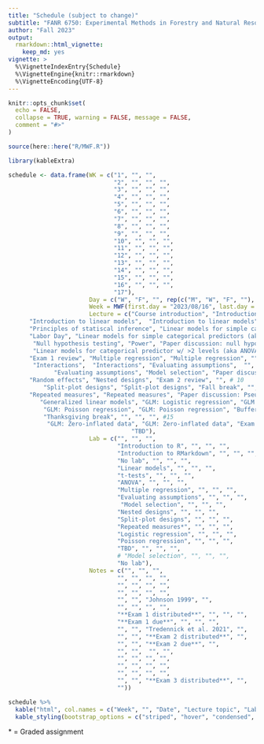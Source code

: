 ```yaml
---
title: "Schedule (subject to change)"
subtitle: "FANR 6750: Experimental Methods in Forestry and Natural Resources Research"
author: "Fall 2023"
output: 
  rmarkdown::html_vignette:
    keep_md: yes
vignette: >
  %\VignetteIndexEntry{Schedule}
  %\VignetteEngine{knitr::rmarkdown}
  %\VignetteEncoding{UTF-8}
---
```


```r
knitr::opts_chunk$set(
  echo = FALSE,
  collapse = TRUE, warning = FALSE, message = FALSE,
  comment = "#>"
)

source(here::here("R/MWF.R"))
```


```r
library(kableExtra)

schedule <- data.frame(WK = c("1", "", "", 
                              "2", "", "", "",
                              "3", "", "", "", 
                              "4", "", "", "",
                              "5", "", "", "", 
                              "6", "", "", "", 
                              "7", "", "", "", 
                              "8", "", "", "",
                              "9", "", "", "", 
                              "10", "", "", "", 
                              "11", "", "", "", 
                              "12", "", "", "",
                              "13", "", "", "", 
                              "14", "", "", "", 
                              "15", "", "", "", 
                              "16", "", "", "", 
                              "17"),
                       Day = c("W", "F", "", rep(c("M", "W", "F", ""), 15), "M"),
                       Week = MWF(first.day = "2023/08/16", last.day = "2023/12/05"),
                       Lecture = c("Course introduction", "Introduction to statistics", "", #1
      "Introduction to linear models",  "Introduction to linear models", "Principles of statistical inference", "",#2
      "Principles of statiscal inference", "Linear models for simple categorical predictors (aka t-test)", "Linear models for simple categorical predictors (aka t-test)", "", #3
      "Labor Day", "Linear models for simple categorical predictors (aka t-test)", "Null hypothesis testing", "", # 4
       "Null hypothesis testing", "Power", "Paper discussion: null hypothesis testing", "", #5
       "Linear models for categorical predictor w/ >2 levels (aka ANOVA)", "Linear models for categorical predictor w/ >2 levels (aka ANOVA)", "Multiple comparisons", "", #6
      "Exam 1 review", "Multiple regression", "Multiple regression", "", #7
       "Interactions",  "Interactions", "Evaluating assumptions",  "", #8 
             "Evaluating assumptions", "Model selection", "Paper discussion: model selection",  "", #9
      "Random effects", "Nested designs", "Exam 2 review", "", # 10
          "Split-plot designs", "Split-plot designs", "Fall break", "", #11
      "Repeated measures", "Repeated measures", "Paper discussion: Pseudoreplication", "",
         "Generalized linear models", "GLM: Logistic regression", "GLM: Logistic regression", "", #13
          "GLM: Poisson regression", "GLM: Poisson regression", "Buffer", "", #14
          "Thanksgiving break", "", "", "", #15
           "GLM: Zero-inflated data", "GLM: Zero-inflated data", "Exam 3 review",  "", #16
                                   "TBD"),
                       Lab = c("", "", "",
                               "Introduction to R", "", "", "",
                               "Introduction to RMarkdown", "", "", "",
                               "No lab", "", "", "",
                               "Linear models", "", "", "",
                               "t-tests", "", "", "",
                               "ANOVA", "", "", "",
                               "Multiple regression", "", "", "",
                               "Evaluating assumptions", "", "", "",
                                "Model selection", "", "", "",
                               "Nested designs", "", "", "",
                               "Split-plot designs", "", "", "",
                               "Repeated measures*", "", "", "",
                               "Logistic regression", "", "", "",
                               "Poisson regression", "", "", "",
                               "TBD", "", "", "",
                               # "Model selection", "", "", "",
                               "No lab"),
                       Notes = c("", "", "",
                               "", "", "", "",
                               "", "", "", "",
                               "", "", "", "",
                               "", "", "Johnson 1999", "",
                               "", "", "", "",
                               "**Exam 1 distributed**", "", "", "",
                               "**Exam 1 due**", "", "", "",
                               "", "", "Tredennick et al. 2021", "",
                               "", "", "**Exam 2 distributed**", "",
                               "", "", "**Exam 2 due**", "",
                               "", "",  "", "",
                               "", "", "", "",
                               "", "", "", "",
                               "", "", "", "",
                               "", "", "**Exam 3 distributed**", "",
                               ""))

schedule %>%
  kable("html", col.names = c("Week", "", "Date", "Lecture topic", "Lab topic", "Notes"), align = 'c') %>%
  kable_styling(bootstrap_options = c("striped", "hover", "condensed", "responsive"), full_width = TRUE)

```

\* = Graded assignment

